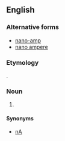 ==English==

===Alternative forms===
*[[nano-amp]]
*[[nano ampere]]

===Etymology===
{{prefix|nano|ampere}}.

===Noun===
{{en-noun}}

# {{SI-unit|nano|ampere|electrical current}}

====Synonyms====
*[[nA]]